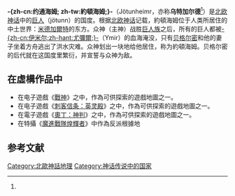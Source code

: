 {{noteTA
|G1=MY
|T=zh-cn:约通海姆; zh-tw:約頓海姆;
|1=zh-cn:约通海姆; zh-tw:約頓海姆;
|2=zh-cn:米德加尔德;zh-hant:米德加爾特; zh-tw:中土;
}}
{{中文译名
| putonghua = 约通海姆<ref name=sjshcd>{{Cite book|author=鲁刚（主编）|title=世界神话辞典|location=沈阳|publisher=辽宁人民出版社|date=1989-11|pages=112|accessdate=2019-08-07|language=zh-cn|quote =乌特加尔德（Utgardr）……亦称约通-{}-海姆 }}</ref>
| taiwan = 約頓海姆
| cantonese =
}}
'''-{zh-cn:约通海姆; zh-tw:約頓海姆;}-'''（Jötunheimr，亦称'''乌特加尔德'''<ref name=sjshcd/>）是[[北欧神话|北欧神话]]中的[[霜巨人|巨人]]（jötunn）的国度。根据[[北欧神话|北欧神话]]记载，約頓海姆位于人类所居住的中土世界：[[米德加爾特|米德加爾特]]的东方。众神（主神）战胜[[巨人|巨人族]]之后，所有的巨人都被[[尤彌爾|-{zh-cn:伊米尔;zh-hant:尤彌爾;}-]]（Ymir）的血海淹没，只有[[贝格尔密|贝格尔密]]和他的妻子坐着方舟逃出了洪水灾难。众神划出一块地给他居住，称为約頓海姆。贝格尔密的后代就在这国度里繁衍，并宣誓与众神为敌。

== 在虛構作品中 ==

* 在电子遊戲《[[戰神_(2018年遊戲)|戰神]]》之中，作為可供探索的遊戲地圖之一。
* 在电子遊戲《[[刺客信条：英灵殿|刺客信条：英灵殿]]》之中，作為可供探索的遊戲地圖之一。
* 在電子遊戲《[[奧丁：神判|奧丁：神判]]》之中，作為可供探索的遊戲地圖之一。
* 在特攝《[[魔進戰隊煌輝者|魔進戰隊煌輝者]]》中作為反派根據地

== 参考文献 ==
{{Reflist}}

{{宗教小作品}}
{{北歐神話|state=uncollapsed}}

[[Category:北歐神話地理|Category:北歐神話地理]]
[[Category:神话传说中的国家|Category:神话传说中的国家]]